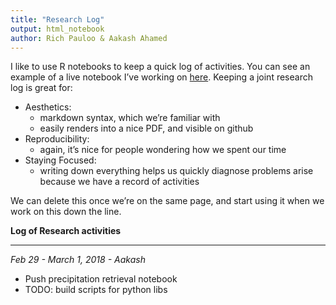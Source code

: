 ```yaml
---
title: "Research Log"
output: html_notebook
author: Rich Pauloo & Aakash Ahamed
---
```


I like to use R notebooks to keep a quick log of activities. You can see an example of a live notebook I've working on [here](https://github.com/richpauloo/kings-river-fan-tprogs/blob/master/documentation/README.Rmd). Keeping a joint research log is great for:  

* Aesthetics:  
    + markdown syntax, which we're familiar with  
    + easily renders into a nice PDF, and visible on github  
    
* Reproducibility:  
    + again, it's nice for people wondering how we spent our time  
  
* Staying Focused:  
    + writing down everything helps us quickly diagnose problems arise because we have a record of activities  
    
  
We can delete this once we're on the same page, and start using it when we work on this down the line.  


**Log of Research activities**  

***

*Feb 29 - March 1, 2018 - Aakash*  

* Push precipitation retrieval notebook
* TODO: build scripts for python libs